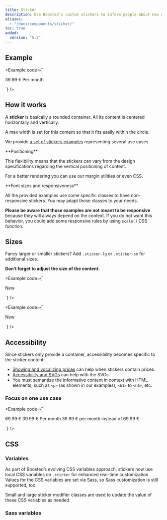 ```yaml
---
title: Sticker
description: Use Boosted’s custom stickers to inform people about new offers.
aliases:
  - "/docs/components/sticker/"
toc: true
added:
  version: "5.2"
---
```


## Example

<Example code={`<div class="sticker">
    <p class="mb-0">
      <span class="sticker-fs-3xl mb-0 d-block">39.99 €</span>
      <span>Per month</span>
    </p>
  </div>`} />

<ScssDocs name="sticker-fs-3xl" file="site/src/scss/_component-examples.scss" />

## How it works

A **sticker** is basically a rounded container. All its content is centered horizontally and vertically.

A max width is set for this content so that it fits easily within the circle.

We provide [a set of stickers examples]([[docsref:/examples/stickers/]]) representing several use cases.

<Callout type="warning">
**Positioning**

This flexibility means that the stickers can vary from the design specifications regarding the vertical positioning of content.

For a better rendering you can use our margin utilities or even CSS.
</Callout>

<Callout type="warning">
**Font sizes and responsiveness**

All the provided examples use some specific classes to have non-responsive stickers. You may adapt those classes to your needs.

**Please be aware that those examples are not meant to be responsive** because they will always depend on the context. If you do not want this behavior, you could add some responsive rules by using `scale()` CSS function.
</Callout>

## Sizes

Fancy larger or smaller stickers? Add `.sticker-lg` or `.sticker-sm` for additional sizes.

**Don’t forget to adjust the size of the content.**

<Example code={`<div class="sticker sticker-lg">
    <p class="mb-0">
      <span class="sticker-fs-4xl">New</span>
    </p>
  </div>`} />

<ScssDocs name="sticker-fs-4xl" file="site/src/scss/_component-examples.scss" />

<Example code={`<div class="sticker sticker-sm">
    <p class="mb-0">
      <span class="sticker-fs-xl">New</span>
    </p>
  </div>`} />

<ScssDocs name="sticker-fs-xl" file="site/src/scss/_component-examples.scss" />

## Accessibility

Since stickers only provide a container, accessibility becomes specific to the sticker content:
* [Showing and vocalizing prices](https://a11y-guidelines.orange.com/en/web/components-examples/price-vocalization) can help when stickers contain prices.
* [Accessibility and SVGs](https://a11y-guidelines.orange.com/en/articles/accessible-svg) can help with the SVGs.
* You must semantize the informative content in context with HTML elements, such as `<p>` (as shown in our examples), `<h1>` to `<h6>`, etc.

### Focus on one use case

<Example code={`<div class="sticker">
    <p class="mb-1">
      <span class="sticker-fs-l mb-0 d-block text-decoration-line-through" aria-hidden="true">69.99 €</span>
      <span class="sticker-fs-3xl mb-0 d-block" aria-hidden="true">39.99 €</span>
      <span aria-hidden="true">Per month</span>
      <span class="visually-hidden">39.99 € per month instead of 69.99 €</span>
    </p>
  </div>`} />

<ScssDocs name="sticker-fs-l-3xl" file="site/src/scss/_component-examples.scss" />

## CSS

### Variables

<AddedIn version="5.2.0" />

As part of Boosted’s evolving CSS variables approach, stickers now use local CSS variables on `.sticker` for enhanced real-time customization. Values for the CSS variables are set via Sass, so Sass customization is still supported, too.

<ScssDocs name="sticker-css-vars" file="scss/_sticker.scss" />

Small and large sticker modifier classes are used to update the value of these CSS variables as needed.

<ScssDocs name="sticker-sm-css-vars" file="scss/_sticker.scss" />

<ScssDocs name="sticker-lg-css-vars" file="scss/_sticker.scss" />

### Sass variables

<ScssDocs name="sticker" file="scss/_variables.scss" />
